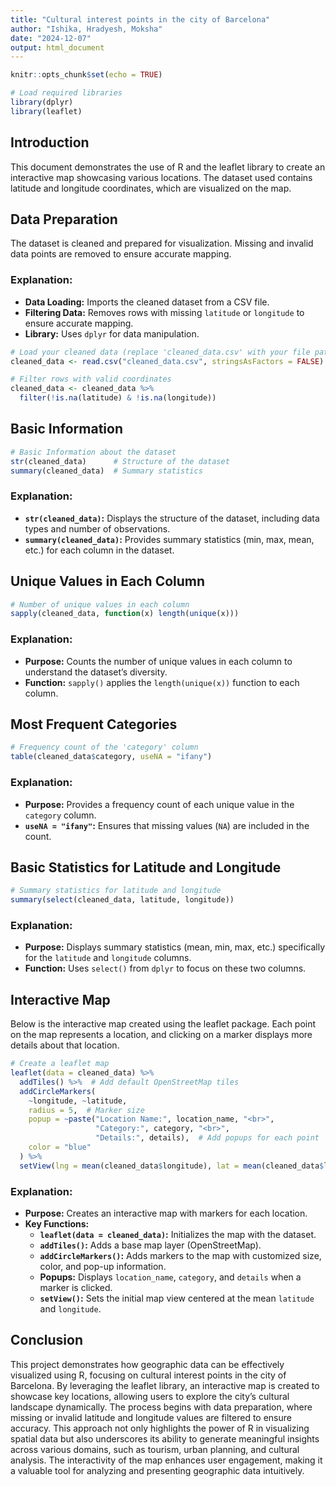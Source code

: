 ---
title: "Cultural interest points in the city of Barcelona"
author: "Ishika, Hradyesh, Moksha"
date: "2024-12-07"
output: html_document
---

```{r setup, include=FALSE}
knitr::opts_chunk$set(echo = TRUE)
```
```{r Load_libraries, include=FALSE}
# Load required libraries
library(dplyr)
library(leaflet)
```

## Introduction

This document demonstrates the use of R and the leaflet library to create an interactive map showcasing various locations. The dataset used contains latitude and longitude coordinates, which are visualized on the map.

## Data Preparation

The dataset is cleaned and prepared for visualization. Missing and invalid data points are removed to ensure accurate mapping.

### Explanation:
- **Data Loading:** Imports the cleaned dataset from a CSV file.
- **Filtering Data:** Removes rows with missing `latitude` or `longitude` to ensure accurate mapping.
- **Library:** Uses `dplyr` for data manipulation.

```{r Loading_data, echo=FALSE}
# Load your cleaned data (replace 'cleaned_data.csv' with your file path)
cleaned_data <- read.csv("cleaned_data.csv", stringsAsFactors = FALSE)

# Filter rows with valid coordinates
cleaned_data <- cleaned_data %>%
  filter(!is.na(latitude) & !is.na(longitude))

```
## Basic Information

```{r Basic_info, echo=FALSE}
# Basic Information about the dataset
str(cleaned_data)      # Structure of the dataset
summary(cleaned_data)  # Summary statistics
```

### Explanation:

- **`str(cleaned_data)`:** Displays the structure of the dataset, including data types and number of observations.
- **`summary(cleaned_data)`:** Provides summary statistics (min, max, mean, etc.) for each column in the dataset.

## Unique Values in Each Column

```{r unique_values, echo=FALSE}
# Number of unique values in each column
sapply(cleaned_data, function(x) length(unique(x)))

```

### Explanation:
- **Purpose:** Counts the number of unique values in each column to understand the dataset's diversity.
- **Function:** `sapply()` applies the `length(unique(x))` function to each column.


## Most Frequent Categories

```{r frequency_count, echo=FALSE}
# Frequency count of the 'category' column
table(cleaned_data$category, useNA = "ifany")

```

### Explanation:
- **Purpose:** Provides a frequency count of each unique value in the `category` column.
- **`useNA = "ifany"`:** Ensures that missing values (`NA`) are included in the count.

## Basic Statistics for Latitude and Longitude

```{r Summary, echo=FALSE}
# Summary statistics for latitude and longitude
summary(select(cleaned_data, latitude, longitude))


```

### Explanation:
- **Purpose:** Displays summary statistics (mean, min, max, etc.) specifically for the `latitude` and `longitude` columns.
- **Function:** Uses `select()` from `dplyr` to focus on these two columns.

## Interactive Map

Below is the interactive map created using the leaflet package. Each point on the map represents a location, and clicking on a marker displays more details about that location.

```{r pressure, echo=FALSE}

# Create a leaflet map
leaflet(data = cleaned_data) %>%
  addTiles() %>%  # Add default OpenStreetMap tiles
  addCircleMarkers(
    ~longitude, ~latitude,
    radius = 5,  # Marker size
    popup = ~paste("Location Name:", location_name, "<br>",
                   "Category:", category, "<br>",
                   "Details:", details),  # Add popups for each point
    color = "blue"
  ) %>%
  setView(lng = mean(cleaned_data$longitude), lat = mean(cleaned_data$latitude), zoom = 12)

```

### Explanation:
- **Purpose:** Creates an interactive map with markers for each location.
- **Key Functions:**
  - **`leaflet(data = cleaned_data)`:** Initializes the map with the dataset.
  - **`addTiles()`:** Adds a base map layer (OpenStreetMap).
  - **`addCircleMarkers()`:** Adds markers to the map with customized size, color, and pop-up information.
  - **Popups:** Displays `location_name`, `category`, and `details` when a marker is clicked.
  - **`setView()`:** Sets the initial map view centered at the mean `latitude` and `longitude`.

## Conclusion

This project demonstrates how geographic data can be effectively visualized using R, focusing on cultural interest points in the city of Barcelona. By leveraging the leaflet library, an interactive map is created to showcase key locations, allowing users to explore the city's cultural landscape dynamically. The process begins with data preparation, where missing or invalid latitude and longitude values are filtered to ensure accuracy. This approach not only highlights the power of R in visualizing spatial data but also underscores its ability to generate meaningful insights across various domains, such as tourism, urban planning, and cultural analysis. The interactivity of the map enhances user engagement, making it a valuable tool for analyzing and presenting geographic data intuitively.

